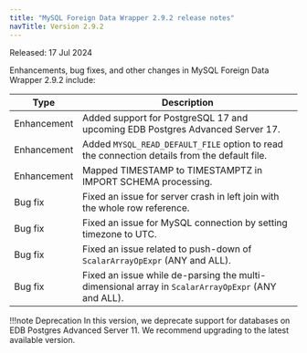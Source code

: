 ```yaml
---
title: "MySQL Foreign Data Wrapper 2.9.2 release notes"
navTitle: Version 2.9.2
---
```


Released: 17 Jul 2024

Enhancements, bug fixes, and other changes in MySQL Foreign Data Wrapper 2.9.2 include:

| Type         | Description                                                                                       |
|--------------|---------------------------------------------------------------------------------------------------|
| Enhancement  | Added support for PostgreSQL 17 and upcoming EDB Postgres Advanced Server 17.                     |
| Enhancement  | Added `MYSQL_READ_DEFAULT_FILE` option to read the connection details from the default file.      |
| Enhancement  | Mapped TIMESTAMP to TIMESTAMPTZ in IMPORT SCHEMA processing.                                      |
| Bug&nbsp;fix | Fixed an issue for server crash in left join with the whole row reference.                        |
| Bug&nbsp;fix | Fixed an issue for MySQL connection by setting timezone to UTC.                                   |
| Bug&nbsp;fix | Fixed an issue related to push-down of `ScalarArrayOpExpr` (ANY and ALL).                         |
| Bug&nbsp;fix | Fixed an issue while de-parsing the multi-dimensional array in `ScalarArrayOpExpr` (ANY and ALL). |

!!!note Deprecation
   In this version, we deprecate support for databases on EDB Postgres Advanced Server 11. 
   We recommend upgrading to the latest available version. 

